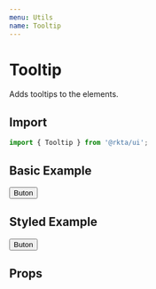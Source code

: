```yaml
---
menu: Utils
name: Tooltip
---
```



# Tooltip

Adds tooltips to the elements.

## Import

```javascript
import { Tooltip } from '@rkta/ui';
```

## Basic Example

<Playground>
  <Tooltip content="A hint">
    <Button bgColor="primary">Buton</Button>
  </Tooltip>
</Playground>

## Styled Example

<Playground>
  <Tooltip content="A hint" bgColor="color13" color="text" uppercase rize={6}>
    <Button bgColor="primary">Buton</Button>
  </Tooltip>
</Playground>

## Props

<Props of={Tooltip} />
